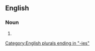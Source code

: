 ==English==

===Noun===
{{head|en|noun form}}

# {{plural of|en|simplicity}}

[[Category:English plurals ending in "-ies"]]